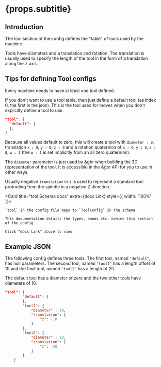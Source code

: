 
# {props.subtitle}

## Introduction

The tool section of the config defines the "table" of tools used by the machine.

Tools have diameters and a translation and rotation. The translation is usually used to specify the length of the tool in the form of a translation along the Z axis.

## Tips for defining Tool configs

Every machine needs to have at least one tool defined.

If you don't want to use a tool table, then just define a default tool (as index 0, the first in the json). This is the tool used for moves when you don't explicitly define a tool to use.


```json
"tool": {
  "default": {
  },
}
```

Because all values default to zero, this will create a tool with `diameter : 0`, translation `x : 0`, `y : 0`, `z : 0` and a rotation quaternion of `x : 0`, `y : 0`, `z : 0`, `w : 1` (the `w : 1` is set implicitly from an all zero quaternion).

The `diameter` parameter is just used by &gbr when building the 3D representation of the tool. It is accessible in the &gbr API for you to use in other ways.

Usually negative `translation` in `z` is used to represent a standard tool protruding from the spindle in a negative Z direction.

[//]: # (TODO)
[//]: # (tool change link)
[//]: # (position changes instantatious)


<Card title="tool Schema docs" extra={<GlowsiteLink to="/docs/types/ToolConfig">docs Link</GlowsiteLink>} style={{ width: '100%' }}>

    `tool` in the config file maps to `ToolConfig` in the schema

    This documentation details the types, enums etc. behind this section of the config

    Click "docs Link" above to view

</Card>



## Example JSON

The following config defines three tools. The first tool, named `"default"`, has null parameters. The second tool, named `"tool1"` has a length offset of 10 and the final tool, named `"tool2"` has a length of 20.

The default tool has a diameter of zero and the two other tools have diameters of 10.

```json
"tool": {
        "default": {
        },
        "tool1": {
            "diameter" : 10,
            "translation": {
                "z": -10
            }
        },
        "tool2": {
            "diameter" : 10,
            "translation": {
                "z": -20
            }
        }
    }
```
